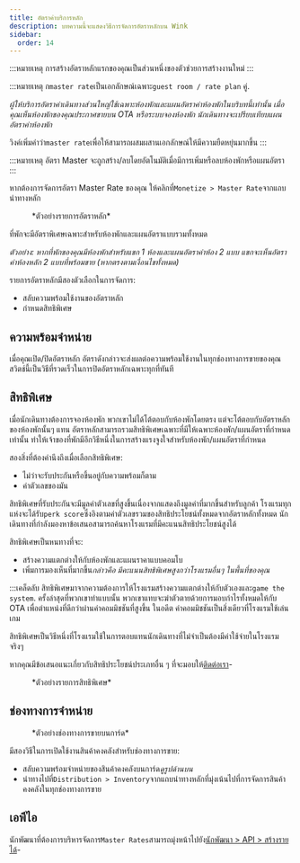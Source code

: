 ```yaml
---
title: อัตราค่าบริการหลัก
description: บทความนี้จะแสดงวิธีการจัดการอัตราหลักบน Wink
sidebar:
  order: 14
---
```


:::หมายเหตุ
การสร้างอัตราหลักแรกของคุณเป็นส่วนหนึ่งของตัวช่วยการสร้างงานใหม่
:::

:::หมายเหตุ
ก`master rate`เป็นเอกลักษณ์เฉพาะ`guest room / rate plan` คู่.

*ผู้ให้บริการอัตราค่าเดินทางส่วนใหญ่ใช้เฉพาะห้องพักและแผนอัตราค่าห้องพักในบริบทนี้เท่านั้น เมื่อคุณเห็นห้องพักของคุณประกาศขายบน OTA หรือระบบจองห้องพัก นักเดินทางจะเปรียบเทียบแผนอัตราค่าห้องพัก*

วิงค์เพิ่มคำว่า`master rate`เพื่อให้สามารถผสมผสานเอกลักษณ์ให้มีความยืดหยุ่นมากขึ้น
:::

:::หมายเหตุ
อัตรา Master จะถูกสร้าง/ลบโดยอัตโนมัติเมื่อมีการเพิ่มหรือลบห้องพักหรือแผนอัตรา
:::

หากต้องการจัดการอัตรา Master Rate ของคุณ ให้คลิกที่`Monetize > Master Rate`จากแถบนำทางหลัก

<figure>
  <CloudinaryImage width="350" height="484" resize="scale" quality="best" alt="อัตรามาสเตอร์" src="academy/master-rate" errorImage="noimage_opaque_nyrtl0.png" />

  <figcaption>*ตัวอย่างรายการอัตราหลัก*</figcaption>
</figure>


ที่พักจะมีอัตราพิเศษเฉพาะสำหรับห้องพักและแผนอัตราแบบรวมทั้งหมด

*ตัวอย่าง: หากที่พักของคุณมีห้องพักสำหรับแขก 1 ห้องและแผนอัตราค่าห้อง 2 แบบ แขกจะเห็นอัตราค่าห้องหลัก 2 แบบที่พร้อมขาย (หากตรงตามเงื่อนไขทั้งหมด)*

รายการอัตราหลักมีสองตัวเลือกในการจัดการ:

* สลับความพร้อมใช้งานของอัตราหลัก
* กำหนดสิทธิพิเศษ

## ความพร้อมจำหน่าย

เมื่อคุณเปิด/ปิดอัตราหลัก อัตราดังกล่าวจะส่งผลต่อความพร้อมใช้งานในทุกช่องทางการขายของคุณ สวิตช์นี้เป็นวิธีที่รวดเร็วในการปิดอัตราหลักเฉพาะทุกที่ทันที

## สิทธิพิเศษ

เมื่อนักเดินทางต้องการจองห้องพัก พวกเขาไม่ได้โต้ตอบกับห้องพักโดยตรง แต่จะโต้ตอบกับอัตราหลักของห้องพักนั้นๆ แทน
อัตราหลักสามารถรวมสิทธิพิเศษเฉพาะที่มีให้เฉพาะห้องพัก/แผนอัตราที่กำหนดเท่านั้น ทำให้เจ้าของที่พักมีอีกวิธีหนึ่งในการสร้างแรงจูงใจสำหรับห้องพัก/แผนอัตราที่กำหนด

สองสิ่งที่ต้องคำนึงถึงเมื่อเลือกสิทธิพิเศษ:

* ไม่ว่าจะรับประกันหรือขึ้นอยู่กับความพร้อมก็ตาม
* ค่าตัวเลขของมัน

สิทธิพิเศษที่รับประกันจะมีมูลค่าตัวเลขที่สูงขึ้นเนื่องจากแสดงถึงมูลค่าที่มากขึ้นสำหรับลูกค้า
โรงแรมทุกแห่งจะได้รับ`perk score`ซึ่งอิงตามค่าตัวเลขรวมของสิทธิประโยชน์ทั้งหมดจากอัตราหลักทั้งหมด
นักเดินทางที่กำลังมองหาข้อเสนอสามารถค้นหาโรงแรมที่มีคะแนนสิทธิประโยชน์สูงได้

สิทธิพิเศษเป็นหนทางที่จะ:

* สร้างความแตกต่างให้กับห้องพักและแผนราคาแบบคอมโบ
* เพิ่มการมองเห็นที่มากขึ้น*กล่าวคือ มีคะแนนสิทธิพิเศษสูงกว่าโรงแรมอื่นๆ ในพื้นที่ของคุณ*

:::เคล็ดลับ
สิทธิพิเศษมาจากความต้องการให้โรงแรมสร้างความแตกต่างให้กับตัวเองและ`game the system`.
ครั้งล่าสุดที่พวกเขาทำแบบนั้น พวกเขาแทบจะฆ่าตัวตายด้วยการมอบกำไรทั้งหมดให้กับ OTA เพื่อตำแหน่งที่ดีกว่าผ่านค่าคอมมิชชันที่สูงขึ้น
ในอดีต ค่าคอมมิชชันเป็นสิ่งเดียวที่โรงแรมใช้เล่นเกม

สิทธิพิเศษเป็นวิธีหนึ่งที่โรงแรมใช้ในการตอบแทนนักเดินทางที่ไม่จำเป็นต้องมีค่าใช้จ่ายในโรงแรมจริงๆ

หากคุณมีข้อเสนอแนะเกี่ยวกับสิทธิประโยชน์ประเภทอื่น ๆ ที่จะมอบให้[ติดต่อเรา](mailto:hi@wink.travel)-

<figure>
  <CloudinaryImage width="700" height="263" resize="scale" quality="best" alt="สิทธิพิเศษ" src="academy/perks" errorImage="noimage_opaque_nyrtl0.png" />

  <figcaption>*ตัวอย่างรายการสิทธิพิเศษ*</figcaption>
</figure>


## ช่องทางการจำหน่าย

<figure>
  <CloudinaryImage width="350" height="368" resize="scale" quality="best" alt="ช่องทางการจำหน่าย" src="academy/sales-channels-card" errorImage="noimage_opaque_nyrtl0.png" />

  <figcaption>*ตัวอย่างช่องทางการขายบนการ์ด*</figcaption>
</figure>


มีสองวิธีในการเปิดใช้งานสินค้าคงคลังสำหรับช่องทางการขาย:

* สลับความพร้อมจำหน่ายของสินค้าคงคลังบนการ์ด*ดูรูปด้านบน*
* นำทางไปที่`Distribution > Inventory`จากแถบนำทางหลักที่มุ่งเน้นไปที่การจัดการสินค้าคงคลังในทุกช่องทางการขาย

## เอพีไอ

นักพัฒนาที่ต้องการบริหารจัดการ`Master Rates`สามารถมุ่งหน้าไปยัง[นักพัฒนา > API > สร้างรายได้](/developers/apis/#monetize-api)-

